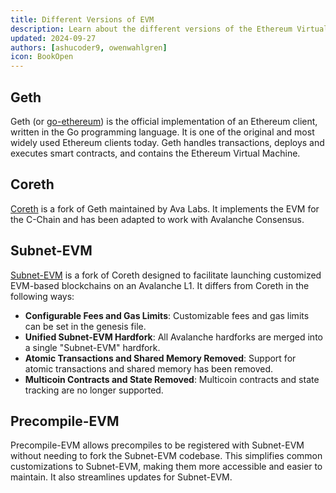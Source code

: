 ```yaml
---
title: Different Versions of EVM
description: Learn about the different versions of the Ethereum Virtual Machine in the Avalanche ecosystem.
updated: 2024-09-27
authors: [ashucoder9, owenwahlgren]
icon: BookOpen
---
```


## Geth

Geth (or [go-ethereum](https://github.com/ethereum/go-ethereum)) is the official implementation of an Ethereum client, written in the Go programming language. It is one of the original and most widely used Ethereum clients today. Geth handles transactions, deploys and executes smart contracts, and contains the Ethereum Virtual Machine.

## Coreth

[Coreth](https://github.com/ava-labs/coreth) is a fork of Geth maintained by Ava Labs. It implements the EVM for the C-Chain and has been adapted to work with Avalanche Consensus.

## Subnet-EVM

[Subnet-EVM](https://github.com/ava-labs/subnet-evm) is a fork of Coreth designed to facilitate launching customized EVM-based blockchains on an Avalanche L1. It differs from Coreth in the following ways:

- **Configurable Fees and Gas Limits**: Customizable fees and gas limits can be set in the genesis file.
- **Unified Subnet-EVM Hardfork**: All Avalanche hardforks are merged into a single "Subnet-EVM" hardfork.
- **Atomic Transactions and Shared Memory Removed**: Support for atomic transactions and shared memory has been removed.
- **Multicoin Contracts and State Removed**: Multicoin contracts and state tracking are no longer supported.

## Precompile-EVM

Precompile-EVM allows precompiles to be registered with Subnet-EVM without needing to fork the Subnet-EVM codebase. This simplifies common customizations to Subnet-EVM, making them more accessible and easier to maintain. It also streamlines updates for Subnet-EVM.
